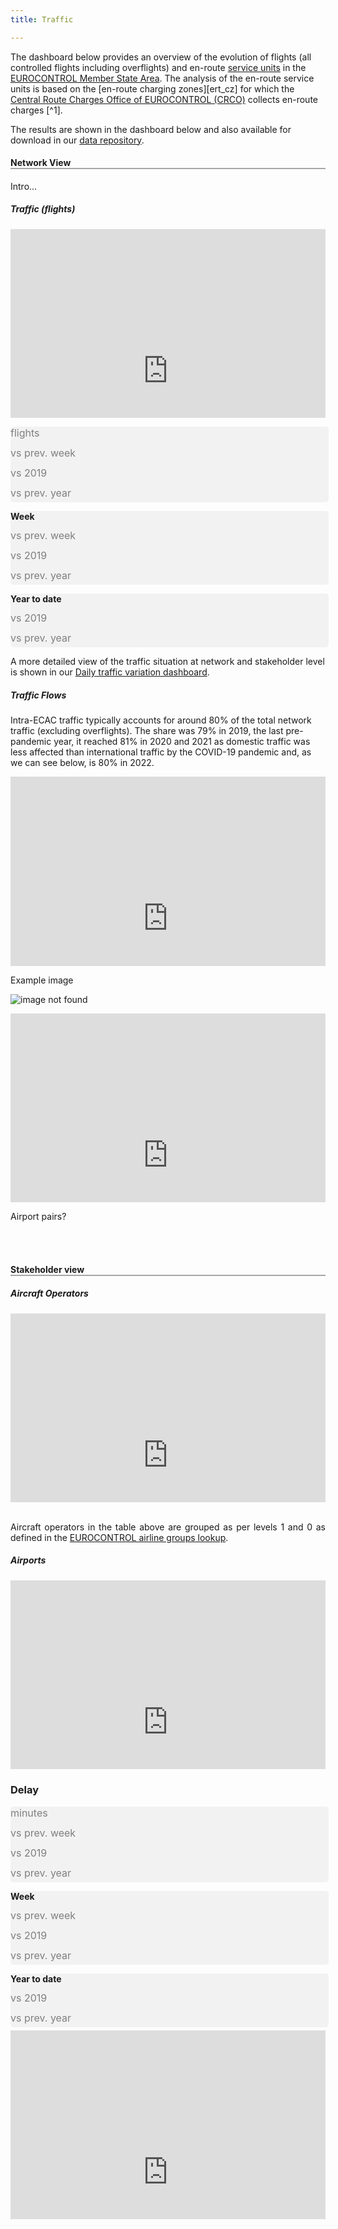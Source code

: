 ```yaml
---
title: Traffic

---
```


<style type="text/css">
  .img-responsive {
      margin: 0 auto;
      max-width: 75%
  }
  
  .resp-container {
      position: relative;
      overflow: hidden;
      padding-top: 60.0%;
  }
  
  .resp-iframe {
      position: absolute;
      top: 0;
      left: 0;
      width: 100%;
      height: 150%;
      border: 0;
  }
      
  .Scorecard_subt {
    margin: 0px; 
    padding-bottom: 5px; 
    font-size: 16px; 
    text-align: left; 
    color:#7f7f7f
  }

@media screen and (min-width:1000px) {
  .flex-container {
    display: flex;
  }
  
  .Mycolumn {
    width: 50%;
    text-align: justify;
<!-- margin-right: 5px -->
  <!-- margin-left: 0px; -->
  <!-- background-color: #7f7f7f; -->
  }

  .Mycolumn2 {
    width: 50%;
    text-align: justify;
    <!-- margin-left: 0px; -->
    <!-- margin-right: 5px -->
  }

  .Scorecard {
    margin: 0px;
    padding: 0px;
    font-size: 32px;
    font-weight: bold;
    color: #161b21;
    text-align: left;
  }

  .Scorecard2 {
    margin: 0px;
    padding: 0px;
    padding-top: 7px;
    font-size: 26px;
    font-weight: bold;
    color: #161b21;
    text-align: left;
  }
}

@media screen and (max-width:1000px) {
  .Mycolumn {
    width: 100%;
    margin-right: 0px;
    text-align: justify;
  }
  
  .Mycolumn2 {
    width: 100%;
    margin-left: 0px;
    margin-right: 0px
    text-align: justify;
  }
  
  .Scorecard {
    margin: 0px;
    padding: 0px;
    font-size: 24px;
    font-weight: bold;
    color: #161b21;
    text-align: left;
  }

  .Scorecard2 {
    margin: 0px;
    padding: 0px;
    padding-top: 7px;
    font-size: 20px;
    font-weight: bold;
    color: #161b21;
    text-align: left;
  }
}

  </style>

The dashboard below provides an overview of the evolution of flights (all controlled flights including overflights) and en-route [service units](/acronym/su/) in the [EUROCONTROL Member State Area](/definition/eurocontrol-area/). The analysis of the en-route service units is based on the [en-route charging zones][ert_cz] for which the <a href="https://www.eurocontrol.int/crco" target="_blank">Central Route Charges Office of EUROCONTROL (CRCO)</a> collects en-route charges [^1].

The results are shown in the dashboard below and also available for download in our [data repository](/data/). 

<!-- removed State level for the time being
<div class="container">
<div class="row align-items-start">
<div class="col-sm-9">

<p style="color:#c00000">Dashboard is work in progress for update on 15 May 2020</p> 

</div>
<div class="col-sm-3">
<div class="card bg-light text-center border-0"><a href="https://www.eurocontrol.int/Economics/DailyTrafficVariation-States.html">
  <img class="card-img-top" src="/images/traff/traff_daily_db.png" alt="Daily traffic statistics">
  <div class="card-body"><small><p class="card-text">See also our daily traffic dashboard to monitor the COVID-19 impact!</p></small></div></a>
</div></div></div></div>
 -->

<!-- Network Traffic section -->
<h4 style="border-bottom: solid 2px #a6a6a6">Network View</h5>
Intro...
<div class="container" style="margin: 0px; padding: 0px">
<h5>Traffic (flights)</h5>

<!-- Daily traffic graphs and scorecards -->
<div class="flex-container" style=" margin-bottom: 5px;">
<div class="Mycolumn" >
<div class="col-12" style=" margin: 0px; " >
<div class="resp-container">
<iframe class="resp-iframe" src="https://datastudio.google.com/embed/reporting/4efb3da2-6cd8-4778-ab2b-0fd0cbe71db2/page/tvomC" frameborder="0" style="border:0" allowfullscreen></iframe>
</div></div></div>
<div class="Mycolumn2">
<div class="row" style="margin:0px; margin-bottom: 5px;background-color: #f2f2f2; border-radius: 5px; width: 101%;">
<div class="col-12" ; style="margin: 0px;  ">
  <p id="last_day" style="font-weight: bold; margin-bottom: 0px;"></p>
</div>
<div class="col-3" ; style="margin: 0px; ">
  <p id="day_traffic" class="Scorecard"></p>
  <p class="Scorecard_subt">flights</p>
</div>
<div class="col-3" ; style="margin: 0px;  ">
  <p id="dif_day_prev_week" class="Scorecard2" ></p>
  <p class="Scorecard_subt">vs prev. week</p>
</div>
<div class="col-3" ; style="margin: 0px; ">
  <p id="dif_day_2019" class="Scorecard2"></p>
  <p class="Scorecard_subt">vs 2019</p>
</div>
<div class="col-3" ; style="margin: 0px;  ">
  <p id="dif_day_prev_year" class="Scorecard2"></p>
  <p class="Scorecard_subt">vs prev. year</p>
</div>
</div>
<div class="row" style="margin:0px; margin-bottom: 5px;background-color: #f2f2f2; border-radius: 5px; width: 101%;">
<div class="col-12" ; style="margin: 0px;  ">
  <p id="last_week" style="font-weight: bold; margin-bottom: 0px;">Week</p>
</div>
<div class="col-3" ; style="margin: 0px;  ">
  <p id="week_traffic" class="Scorecard"></p>
  <p id="avg_week_traffic" class="Scorecard_subt"></p>
</div>
<div class="col-3" ; style="margin: 0px;  ">
  <p id="dif_week_prev_week" class="Scorecard2" ></p>
  <p class="Scorecard_subt">vs prev. week</p>
</div>
<div class="col-3" ; style="margin: 0px; ">
  <p id="dif_week_2019" class="Scorecard2"></p>
  <p class="Scorecard_subt">vs 2019</p>
</div>
<div class="col-3" ; style="margin: 0px;  ">
  <p id="dif_week_prev_year" class="Scorecard2"></p>
  <p class="Scorecard_subt">vs prev. year</p>
</div>
</div>
<div class="row" style="margin:0px; margin-bottom: 5px;background-color: #f2f2f2; border-radius: 5px; width: 101%;">
<div class="col-12" ; style="margin: 0px;  ">
  <p style="font-weight: bold; margin-bottom: 0px;">Year to date</p>
</div>
<div class="col-3" ; style="margin: 0px;  ">
  <p id="y2d_traffic" class="Scorecard"></p>
  <p id="avg_y2d_traffic" class="Scorecard_subt"></p>
</div>
<div class="col-3" ; style="margin: 0px;  ">
</div>
<div class="col-3" ; style="margin: 0px; ">
  <p id="dif_y2d_2019" class="Scorecard2"></p>
  <p class="Scorecard_subt">vs 2019</p>
</div>
<div class="col-3" ; style="margin: 0px;  ">
  <p id="dif_y2d_prev_year" class="Scorecard2"></p>
  <p class="Scorecard_subt">vs prev. year</p>
</div>
</div>
</div></div>

A more detailed view of the traffic situation at network and stakeholder level is shown in our <a href="https://www.eurocontrol.int/Economics/DailyTrafficVariation-States.html " target="_blank">Daily traffic variation dashboard</a>.

<!-- Traffic flows section -->
##### Traffic Flows
Intra-ECAC traffic typically accounts for around 80% of the total network traffic (excluding overflights). The share was 79% in 2019, the last pre-pandemic year, it reached 81% in 2020 and 2021 as domestic traffic was less affected than international traffic by the COVID-19 pandemic and, as we can see below, is 80% in 2022.

<div class="flex-container" style=" margin-bottom: 5px;">
<div class="Mycolumn">
<div class="col-12"  >
<div class="resp-container">
<iframe class="resp-iframe" src="https://datastudio.google.com/embed/reporting/d90a94e9-e35b-46c3-aaca-9b36f8372400/page/BLMnC" frameborder="0" style="border:0" allowfullscreen></iframe>
</div>
</div>
</div>
<div class="Mycolumn2">
<div class="col-12" style=" margin: 0px; " >
<p>Example image </p>
<img src="https://pbs.twimg.com/media/FLOu_HFXMAEln0r?format=jpg&name=large" alt="image not found">
</div>
</div>
</div>
<div class="flex-container" style=" margin-bottom: 5px;">
<div class="Mycolumn">
<div class="col-12"  >
<div class="resp-container">
<iframe class="resp-iframe" src="https://datastudio.google.com/embed/reporting/74850727-d77f-4508-b312-114d40a3a7e6/page/tAPnC" frameborder="0" style="border:0" allowfullscreen></iframe>
</div>
</div>
</div>
<div class="Mycolumn2">Airport pairs?
</div>
</div>
<br><br>

<!-- Stakeholders section -->
<h4 style="border-bottom: solid 2px #a6a6a6">Stakeholder view</h5>
<div class="flex-container" style=" margin-bottom: 5px;">
<div class="Mycolumn" >
<div class="col-12" style=" margin: 0px; " >
<h5>Aircraft Operators</h5>
<div class="resp-container">
<iframe class="resp-iframe" src="https://datastudio.google.com/embed/reporting/7cb12f8c-175b-4a00-8e41-4995bc78464c/page/p_01akhlhpsc" frameborder="0" style="border:0" allowfullscreen></iframe>
</div>
</div>
<br>
Aircraft operators in the table above are grouped as per levels 1 and 0 as defined in the <a href="https://www.eurocontrol.int/directory/airline-groups-lookup" target="_blank" >EUROCONTROL airline groups lookup</a>.
</div>
<div class="Mycolumn2">
<div class="col-12" style=" margin: 0px; " >
<h5>Airports</h5>
<div class="resp-container">
<iframe class="resp-iframe" src="https://datastudio.google.com/embed/reporting/71726332-25f1-412b-a902-50182fbc00c7/page/obGnC" frameborder="0" style="border:0" allowfullscreen></iframe>
</div></div></div>

<!-- Delay section -->
### Delay
<div class="flex-container" style=" margin-bottom: 5px;">
<div class="Mycolumn">
<div class="row" style="margin:0px; margin-bottom: 5px;background-color: #f2f2f2; border-radius: 5px; width: 101%;">
<div class="col-12" ; style="margin: 0px;  ">
  <p id="last_day_dly" style="font-weight: bold; margin-bottom: 0px;"></p>
</div>
<div class="col-3" ; style="margin: 0px; ">
  <p id="day_dly" class="Scorecard" style="color: #8e0000"></p>
  <p class="Scorecard_subt">minutes</p>
</div>
<div class="col-3" ; style="margin: 0px;  ">
  <p id="dif_day_prev_week_dly" class="Scorecard2" ></p>
  <p class="Scorecard_subt">vs prev. week</p>
</div>
<div class="col-3" ; style="margin: 0px; ">
  <p id="dif_day_2019_dly" class="Scorecard2"></p>
  <p class="Scorecard_subt">vs 2019</p>
</div>
<div class="col-3" ; style="margin: 0px;  ">
  <p id="dif_day_prev_year_dly" class="Scorecard2"></p>
  <p class="Scorecard_subt">vs prev. year</p>
</div>
</div>
<div class="row" style="margin:0px; margin-bottom: 5px;background-color: #f2f2f2; border-radius: 5px; width: 101%;">
<div class="col-12" ; style="margin: 0px;  ">
  <p id="last_week_dly" style="font-weight: bold; margin-bottom: 0px;">Week</p>
</div>
<div class="col-3" ; style="margin: 0px;  ">
  <p id="week_dly" class="Scorecard" style="color: #8e0000"></p>
  <p id="avg_week_dly" class="Scorecard_subt"></p>
</div>
<div class="col-3" ; style="margin: 0px;  ">
  <p id="dif_week_prev_week_dly" class="Scorecard2" ></p>
  <p class="Scorecard_subt">vs prev. week</p>
</div>
<div class="col-3" ; style="margin: 0px; ">
  <p id="dif_week_2019_dly" class="Scorecard2"></p>
  <p class="Scorecard_subt">vs 2019</p>
</div>
<div class="col-3" ; style="margin: 0px;  ">
  <p id="dif_week_prev_year_dly" class="Scorecard2"></p>
  <p class="Scorecard_subt">vs prev. year</p>
</div>
</div>
<div class="row" style="margin:0px; margin-bottom: 5px;background-color: #f2f2f2; border-radius: 5px; width: 101%;">
<div class="col-12" ; style="margin: 0px;  ">
  <p style="font-weight: bold; margin-bottom: 0px;">Year to date</p>
</div>
<div class="col-3" ; style="margin: 0px;  ">
  <p id="y2d_dly" class="Scorecard" style="color: #8e0000"></p>
  <p id="avg_y2d_dly" class="Scorecard_subt"></p>
</div>
<div class="col-3" ; style="margin: 0px;  ">
</div>
<div class="col-3" ; style="margin: 0px; ">
  <p id="dif_y2d_2019_dly" class="Scorecard2"></p>
  <p class="Scorecard_subt">vs 2019</p>
</div>
<div class="col-3" ; style="margin: 0px;  ">
  <p id="dif_y2d_prev_year_dly" class="Scorecard2"></p>
  <p class="Scorecard_subt">vs prev. year</p>
</div>
</div></div>
<div class="Mycolumn2">
<div class="col-12" style=" margin: 0px; " >
<div class="resp-container">
<iframe class="resp-iframe" src="https://datastudio.google.com/embed/reporting/61017acc-b6d2-44e9-84b1-5c75dcf75bda/page/cdVnC" frameborder="0" style="border:0" allowfullscreen></iframe>
</div></div></div>
</div>


<!-- <small>Please note that the analysis may take a few moments to load. The dashboard is best viewed in Chrome or Firefox.</small> -->
<!-- <div class="resp-container"> -->
<!-- <iframe class="resp-iframe" src="https://datastudio.google.com/embed/reporting/530431ad-7650-4dc3-9a73-9e64133134b6/page/F4Uw" frameborder="0" style="border:0" allowfullscreen></iframe> -->
<!-- </div> -->

<!-- [ert_cz]: /definition/en-route-charging-zone/ "En-route charging zone" -->


<!-- [^1]: Note that in the Route Charges system, two en-route charging zones include more than one State (Belgium-Luxembourg and Serbia-Montenegro). Similarly, there are two charging zones for Spain (Spain Continental and Spain Canarias). -->


<script type="text/javascript" src="https://www.gstatic.com/charts/loader.js"></script>

<script type="text/javascript">
  var Data
  var my_view_traffic
  var last_day
  var last_day_text
  var last_week_text

  var day_traffic
  var dif_day_prev_week
  var dif_day_2019
  var dif_day_prev_year

  var week_traffic
  var avg_week_traffic
  var dif_week_prev_week
  var dif_week_2019
  var dif_week_prev_year
 
  var y2d_traffic
  var avg_y2d_traffic
  var dif_y2d_2019
  var dif_y2d_prev_year

  google.load("visualization", "1.1", {
    packages: ["corechart", "table", "controls", "bar"]
  });
  google.setOnLoadCallback(Initialisation);

  function Initialisation() {
    var query = new google.visualization.Query(
      "https://docs.google.com/spreadsheets/d/14Lt3C3PCxxYCLXXYxRrFXd1s0tVZ3EQ8q9YfuYvx3Ww/edit?usp=sharing&sheet=NW_Flights_All"
    );

  query.send(drawDashboard);
  }

  function drawDashboard(response) {
    Data = response.getDataTable();
    UpdateTraffic();
    UpdateValues();
  }
//---------------------------Services table ---------------------------------------------
  function UpdateTraffic() {
  my_view_traffic = new google.visualization.DataView(Data);

  //       for (var y = 1; y < my_view_traffic.getNumberOfColumns(); y++) {
  //        // my_view_traffic.getValue(x, y) 
  //        last_day = my_view_traffic.getValue(0, y)
  //      }
  last_day = my_view_traffic.getValue(0, 38); 
  my_view_traffic.setRows(
  Data.getFilteredRows([{ column: 7, value: last_day }])
  );
  }
  
  function UpdateValues() {
  // Update all titles and values
   
   // Calculate traffic scorecard values
   day_traffic = my_view_traffic.getValue(0, 11);
   dif_day_prev_week = Math.round(my_view_traffic.getValue(0, 18)*100);
     dif_day_prev_week = (dif_day_prev_week > 0) ? "+" + dif_day_prev_week : "" + dif_day_prev_week
   dif_day_2019 = Math.round(my_view_traffic.getValue(0, 20) * 100) ;
     dif_day_2019 = (dif_day_2019 > 0) ? "+" + dif_day_2019 : "" + dif_day_2019
   dif_day_prev_year = Math.round(my_view_traffic.getValue(0, 19) * 100);
    dif_day_prev_year = (dif_day_prev_year > 0) ? "+" + dif_day_prev_year : "" + dif_day_prev_year;

  week_traffic = my_view_traffic.getValue(0, 21)
  avg_week_traffic = Math.round(week_traffic/7)
  dif_week_prev_week = Math.round(my_view_traffic.getValue(0, 27)*100);
     dif_week_prev_week = (dif_week_prev_week > 0) ? "+" + dif_week_prev_week : "" + dif_week_prev_week
  dif_week_2019 = Math.round(my_view_traffic.getValue(0, 29)*100);
     dif_week_2019 = (dif_week_2019 > 0) ? "+" + dif_week_2019 : "" + dif_week_2019
  dif_week_prev_year = Math.round(my_view_traffic.getValue(0, 28)*100);
     dif_week_prev_year = (dif_week_prev_year > 0) ? "+" + dif_week_prev_year : "" + dif_week_prev_year

  y2d_traffic = my_view_traffic.getValue(0, 30);
  avg_y2d_traffic = Math.round(my_view_traffic.getValue(0, 33));
  dif_y2d_2019 = Math.round(my_view_traffic.getValue(0, 37)*100);
     dif_y2d_2019 = (dif_y2d_2019 > 0) ? "+" + dif_y2d_2019 : "" + dif_y2d_2019
  dif_y2d_prev_year = Math.round(my_view_traffic.getValue(0, 36)*100);
     dif_y2d_prev_year = (dif_y2d_prev_year > 0) ? "+" + dif_y2d_prev_year : "" + dif_y2d_prev_year

   // Calculate delay scorecard values
   day_dly = my_view_traffic.getValue(0, 39);
   day_prev_week_dly = my_view_traffic.getValue(0, 41);
   day_prev_year_dly = my_view_traffic.getValue(0, 42);
   day_2019_dly = my_view_traffic.getValue(0, 40);
   
   dif_day_prev_week_dly = (day_prev_week_dly == 0) ? "-" : Math.round((day_dly / day_prev_week_dly - 1)*100);
        dif_day_prev_week_dly = (dif_day_prev_week_dly > 0) ? "+" + dif_day_prev_week_dly : "" + dif_day_prev_week_dly;
   dif_day_prev_year_dly = (day_prev_year_dly == 0) ? "-" : Math.round((day_dly / day_prev_year_dly - 1)*100);
        dif_day_prev_year_dly = (dif_day_prev_year_dly > 0) ? "+" + dif_day_prev_year_dly : "" + dif_day_prev_year_dly;
   dif_day_2019_dly = (day_2019_dly == 0) ? "-" : Math.round((day_dly / day_2019_dly - 1)*100);
        dif_day_2019_dly = (dif_day_2019_dly > 0) ? "+" + dif_day_2019_dly : "" + dif_day_2019_dly;
        
   week_dly = my_view_traffic.getValue(0, 47);
   avg_week_dly = Math.round(week_dly/7);
   avg_week_prev_week_dly = my_view_traffic.getValue(0, 48);
   avg_week_prev_year_dly = my_view_traffic.getValue(0, 50);
   avg_week_2019_dly = my_view_traffic.getValue(0, 51);
    
   dif_week_prev_week_dly = (avg_week_prev_week_dly == 0) ? "-" : Math.round((avg_week_dly / avg_week_prev_week_dly - 1)*100);
        dif_week_prev_week_dly = (dif_week_prev_week_dly > 0) ? "+" + dif_week_prev_week_dly : "" + dif_week_prev_week_dly;
   dif_week_prev_year_dly = (avg_week_prev_year_dly == 0) ? "-" : Math.round((avg_week_dly / avg_week_prev_year_dly - 1)*100);
        dif_week_prev_year_dly = (dif_week_prev_year_dly > 0) ? "+" + dif_week_prev_year_dly : "" + dif_week_prev_year_dly;
   dif_week_2019_dly = (avg_week_2019_dly == 0) ? "-" : Math.round((avg_week_dly / avg_week_2019_dly - 1)*100);
        dif_week_2019_dly = (dif_week_2019_dly > 0) ? "+" + dif_week_2019_dly : "" + dif_week_2019_dly;

   y2d_dly = my_view_traffic.getValue(0, 43);
   avg_y2d_dly = Math.round(my_view_traffic.getValue(0, 49));
   y2d_prev_year_dly = my_view_traffic.getValue(0, 44);
   y2d_2019_dly = my_view_traffic.getValue(0, 45);

   dif_y2d_prev_year_dly = (y2d_prev_year_dly == 0) ? "-" : Math.round((y2d_dly / y2d_prev_year_dly - 1)*100);
        dif_y2d_prev_year_dly = (dif_y2d_prev_year_dly > 0) ? "+" + dif_y2d_prev_year_dly : "" + dif_y2d_prev_year_dly;
   dif_y2d_2019_dly = (y2d_2019_dly == 0) ? "-" : Math.round((y2d_dly / y2d_2019_dly - 1)*100);
        dif_y2d_2019_dly = (dif_y2d_2019_dly > 0) ? "+" + dif_y2d_2019_dly : "" + dif_y2d_2019_dly;

  last_day_text = last_day.toDateString();
    last_day_text = last_day_text.substring(8, 11) + last_day_text.substring(4, 8) + last_day_text.substring(11)

  //calculate 1st day of rolling week and string
  var first_week_day = new Date();
    first_week_day.setDate(last_day.getDate()-6);
    first_week_day = first_week_day.toDateString();
  last_week_text = first_week_day.substring(8, 11) + (last_day_text.substring(3, 7) == first_week_day.substring(4, 8) ? "" : first_week_day.substring(4, 8)) + "- " + last_day_text

  // Update scorecard values
  // ---- found this string function below in stack overflow to add thousandseparators
  document.getElementById("last_day").innerHTML = "Day (" + last_day_text + ")";
  document.getElementById("last_week").innerHTML = "Rolling week (" + last_week_text + ")";
  document.getElementById("last_day_dly").innerHTML = "Day (" + last_day_text + ")";
  document.getElementById("last_week_dly").innerHTML = "Rolling week (" + last_week_text + ")";
  
  document.getElementById("day_traffic").innerHTML = String(day_traffic).replace(/(.)(?=(\d{3})+$)/g, '$1,');
  document.getElementById("dif_day_prev_week").innerHTML = String(dif_day_prev_week) + '%';
  document.getElementById("dif_day_2019").innerHTML = String(dif_day_2019) + '%';
  document.getElementById("dif_day_prev_year").innerHTML = String(dif_day_prev_year) + '%';
  
  document.getElementById("week_traffic").innerHTML = String(week_traffic).replace(/(.)(?=(\d{3})+$)/g, '$1,');
  document.getElementById("avg_week_traffic").innerHTML = String(avg_week_traffic).replace(/(.)(?=(\d{3})+$)/g, '$1,') + " daily flights";
  document.getElementById("dif_week_prev_week").innerHTML = String(dif_week_prev_week) + '%';
  document.getElementById("dif_week_2019").innerHTML = String(dif_week_2019) + '%';
  document.getElementById("dif_week_prev_year").innerHTML = String(dif_week_prev_year) + '%';
  
  document.getElementById("y2d_traffic").innerHTML = String(y2d_traffic).replace(/(.)(?=(\d{3})+$)/g, '$1,');
  document.getElementById("avg_y2d_traffic").innerHTML = String(avg_y2d_traffic).replace(/(.)(?=(\d{3})+$)/g, '$1,') + " daily flights";
  document.getElementById("dif_y2d_2019").innerHTML = String(dif_y2d_2019) + '%';
  document.getElementById("dif_y2d_prev_year").innerHTML = String(dif_y2d_prev_year) + '%';

  document.getElementById("day_dly").innerHTML = String(day_dly).replace(/(.)(?=(\d{3})+$)/g, '$1,');
  document.getElementById("dif_day_prev_week_dly").innerHTML = String(dif_day_prev_week_dly) + '%';
  document.getElementById("dif_day_prev_year_dly").innerHTML = String(dif_day_prev_year_dly) + '%';
  document.getElementById("dif_day_2019_dly").innerHTML = String(dif_day_2019_dly) + '%';
  
  document.getElementById("week_dly").innerHTML = String(week_dly).replace(/(.)(?=(\d{3})+$)/g, '$1,');
  document.getElementById("avg_week_dly").innerHTML = String(avg_week_dly).replace(/(.)(?=(\d{3})+$)/g, '$1,') + " daily minutes";
  document.getElementById("dif_week_prev_week_dly").innerHTML = String(dif_week_prev_week_dly) + '%';
  document.getElementById("dif_week_prev_year_dly").innerHTML = String(dif_week_prev_year_dly) + '%';
  document.getElementById("dif_week_2019_dly").innerHTML = String(dif_week_2019_dly) + '%';

  document.getElementById("y2d_dly").innerHTML = String(y2d_dly).replace(/(.)(?=(\d{3})+$)/g, '$1,');
  document.getElementById("avg_y2d_dly").innerHTML = String(avg_y2d_dly).replace(/(.)(?=(\d{3})+$)/g, '$1,') + " daily minutes";
  document.getElementById("dif_y2d_prev_year_dly").innerHTML = String(dif_y2d_prev_year_dly) + '%';
  document.getElementById("dif_y2d_2019_dly").innerHTML = String(dif_y2d_2019_dly) + '%';
    
}
</script>
